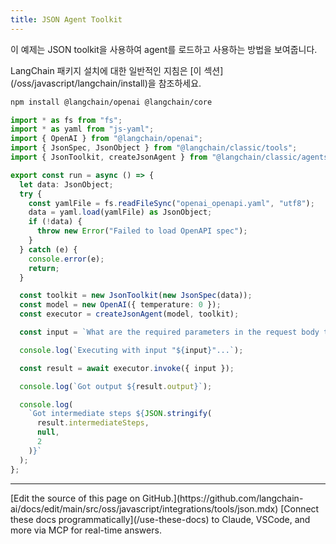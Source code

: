 ```yaml
---
title: JSON Agent Toolkit
---
```


이 예제는 JSON toolkit을 사용하여 agent를 로드하고 사용하는 방법을 보여줍니다.

<Tip>
LangChain 패키지 설치에 대한 일반적인 지침은 [이 섹션](/oss/javascript/langchain/install)을 참조하세요.
</Tip>

```bash npm
npm install @langchain/openai @langchain/core
```
```typescript
import * as fs from "fs";
import * as yaml from "js-yaml";
import { OpenAI } from "@langchain/openai";
import { JsonSpec, JsonObject } from "@langchain/classic/tools";
import { JsonToolkit, createJsonAgent } from "@langchain/classic/agents";

export const run = async () => {
  let data: JsonObject;
  try {
    const yamlFile = fs.readFileSync("openai_openapi.yaml", "utf8");
    data = yaml.load(yamlFile) as JsonObject;
    if (!data) {
      throw new Error("Failed to load OpenAPI spec");
    }
  } catch (e) {
    console.error(e);
    return;
  }

  const toolkit = new JsonToolkit(new JsonSpec(data));
  const model = new OpenAI({ temperature: 0 });
  const executor = createJsonAgent(model, toolkit);

  const input = `What are the required parameters in the request body to the /completions endpoint?`;

  console.log(`Executing with input "${input}"...`);

  const result = await executor.invoke({ input });

  console.log(`Got output ${result.output}`);

  console.log(
    `Got intermediate steps ${JSON.stringify(
      result.intermediateSteps,
      null,
      2
    )}`
  );
};
```

---

<Callout icon="pen-to-square" iconType="regular">
    [Edit the source of this page on GitHub.](https://github.com/langchain-ai/docs/edit/main/src/oss/javascript/integrations/tools/json.mdx)
</Callout>
<Tip icon="terminal" iconType="regular">
    [Connect these docs programmatically](/use-these-docs) to Claude, VSCode, and more via MCP for    real-time answers.
</Tip>

